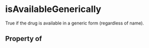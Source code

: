 # isAvailableGenerically

True if the drug is available in a generic form (regardless of name).

## Property of



